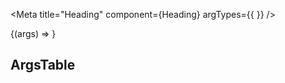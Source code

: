 


<Meta
  title="Heading"
  component={Heading}
  argTypes={{ }}
/>

<HeadingDescription />

<Canvas>
  <Story name="Heading" height="400px">
    {(args) => <Heading {...args} />}
  </Story>
</Canvas>

## ArgsTable

<ArgsTable of={Heading} />
